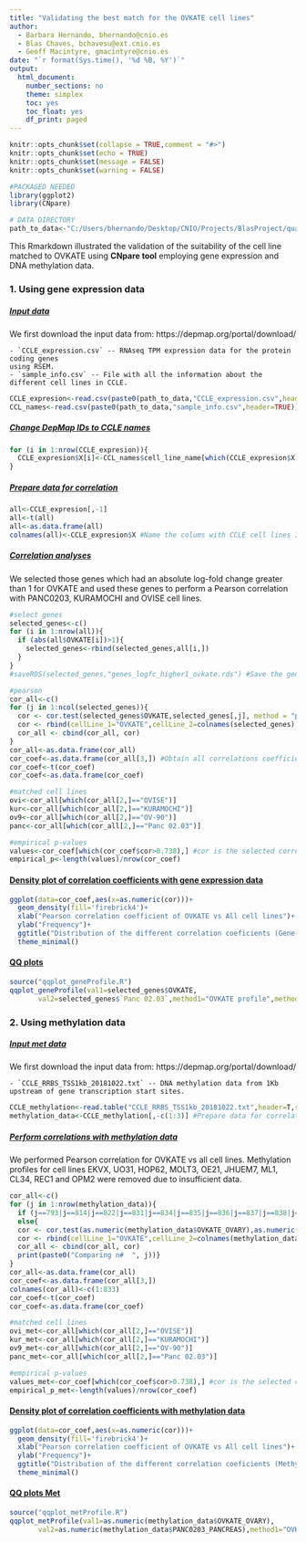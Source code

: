 ---
title: "Validating the best match for the OVKATE cell lines"
author: 
  - Barbara Hernando, bhernando@cnio.es
  - Blas Chaves, bchavesu@ext.cnio.es
  - Geoff Macintyre, gmacintyre@cnio.es
date: "`r format(Sys.time(), '%d %B, %Y')`"
output:
  html_document:
    number_sections: no
    theme: simplex
    toc: yes
    toc_float: yes
    df_print: paged
---

```{r setup, include=FALSE}
knitr::opts_chunk$set(collapse = TRUE,comment = "#>")
knitr::opts_chunk$set(echo = TRUE)
knitr::opts_chunk$set(message = FALSE)
knitr::opts_chunk$set(warning = FALSE)

#PACKAGED NEEDED
library(ggplot2)
library(CNpare)

# DATA DIRECTORY
path_to_data<-"C:/Users/bhernando/Desktop/CNIO/Projects/BlasProject/quality_tool/data/"
```


This Rmarkdown illustrated the validation of the suitability of the cell line matched to OVKATE using 
**CNpare tool** employing gene expression and DNA methylation data.


### 1. Using gene expression data

##### [Input data]{.ul}

We first download the input data from: https://depmap.org/portal/download/

    - `CCLE_expression.csv` -- RNAseq TPM expression data for the protein coding genes
    using RSEM. 
    - `sample_info.csv` -- File with all the information about the different cell lines in CCLE.
    
```{r input_gexp, include=FALSE}
CCLE_expresion<-read.csv(paste0(path_to_data,"CCLE_expression.csv",header = TRUE))
CCL_names<-read.csv(paste0(path_to_data,"sample_info.csv",header=TRUE))
```

##### [Change DepMap IDs to CCLE names]{.ul}
```{r change_names}
for (i in 1:nrow(CCLE_expresion)){
  CCLE_expresion$X[i]<-CCL_names$cell_line_name[which(CCLE_expresion$X[i]==CCL_names$DepMap_ID)]
}
```

##### [Prepare data for correlation]{.ul}
```{r data_processing}
all<-CCLE_expresion[,-1]
all<-t(all)
all<-as.data.frame(all)
colnames(all)<-CCLE_expresion$X #Name the colums with CCLE cell lines ID
```

##### [Correlation analyses]{.ul}

We selected those genes which had an absolute log-fold change greater than 1 for OVKATE and used these genes to perform a Pearson correlation with PANC0203, KURAMOCHI and OVISE cell lines.

```{r analysis}
#select genes
selected_genes<-c()
for (i in 1:nrow(all)){
  if (abs(all$OVKATE[i])>1){
    selected_genes<-rbind(selected_genes,all[i,])
  }
}
#saveRDS(selected_genes,"genes_logfc_higher1_ovkate.rds") #Save the generated data

#pearson
cor_all<-c()
for (j in 1:ncol(selected_genes)){
  cor <- cor.test(selected_genes$OVKATE,selected_genes[,j], method = "pearson")
  cor <- rbind(cellLine_1="OVKATE",cellLine_2=colnames(selected_genes)[j],cor=cor$estimate,p.val=cor$p.value)
  cor_all <- cbind(cor_all, cor)
}
cor_all<-as.data.frame(cor_all)
cor_coef<-as.data.frame(cor_all[3,]) #Obtain all correlations coefficients
cor_coef<-t(cor_coef)
cor_coef<-as.data.frame(cor_coef)

#matched cell lines
ovi<-cor_all[which(cor_all[2,]=="OVISE")]
kur<-cor_all[which(cor_all[2,]=="KURAMOCHI")]
ov9<-cor_all[which(cor_all[2,]=="OV-90")]
panc<-cor_all[which(cor_all[2,]=="Panc 02.03")]

#empirical p-values
values<-cor_coef[which(cor_coef$cor>0.738),] #cor is the selected correlation coefficient
empirical_p<-length(values)/nrow(cor_coef)
```

#### [Density plot of correlation coefficients with gene expression data]{.ul}
```{r densityplot_gexp, fig1, fig.height = 4, fig.width = 8, fig.align = "center", eval=TRUE, echo=FALSE}
ggplot(data=cor_coef,aes(x=as.numeric(cor)))+
  geom_density(fill='firebrick4')+
  xlab("Pearson correlation coefficient of OVKATE vs All cell lines")+
  ylab("Frequency")+
  ggtitle("Distribution of the different correlation coeficients (Gene-expression)")+
  theme_minimal()
```
#### [QQ plots]{.ul}
```{r qqplot_gexp, fig1, fig.height = 4, fig.width = 8, fig.align = "center", eval=TRUE, echo=FALSE}
source("qqplot_geneProfile.R")
qqplot_geneProfile(val1=selected_genes$OVKATE,
       val2=selected_genes$`Panc 02.03`,method1="OVKATE profile",method2="PANC0203 profile")
```


### 2. Using methylation data

##### [Input met data]{.ul}

We first download the input data from: https://depmap.org/portal/download/

    - `CCLE_RRBS_TSS1kb_20181022.txt` -- DNA methylation data from 1Kb upstream of gene transcription start sites. 
    
```{r input_met, include=FALSE}
CCLE_methylation<-read.table("CCLE_RRBS_TSS1kb_20181022.txt",header=T,sep="\t")
methylation_data<-CCLE_methylation[,-c(1:3)] #Prepare data for correlation
```

##### [Perform correlations with methylation data]{.ul}

We performed Pearson correlation for OVKATE vs all cell lines. Methylation profiles for cell lines EKVX, UO31, HOP62, MOLT3, OE21, JHUEM7, ML1, CL34, REC1 and OPM2 were removed due to insufficient data.

```{r met_analysis}
cor_all<-c()
for (j in 1:nrow(methylation_data)){
  if (j==793|j==814|j==822|j==831|j==834|j==835|j==836|j==837|j==838|j==839){}
  else{
  cor <- cor.test(as.numeric(methylation_data$OVKATE_OVARY),as.numeric(methylation_data[,j]), method = "pearson")
  cor <- rbind(cellLine_1="OVKATE",cellLine_2=colnames(methylation_data)[j],cor=cor$estimate) 
  cor_all <- cbind(cor_all, cor)
  print(paste0("Comparing n#  ", j))}
}
cor_all<-as.data.frame(cor_all)
cor_coef<-as.data.frame(cor_all[3,])
colnames(cor_all)<-c(1:833)
cor_coef<-t(cor_coef)
cor_coef<-as.data.frame(cor_coef)

#matched cell lines
ovi_met<-cor_all[which(cor_all[2,]=="OVISE")]
kur_met<-cor_all[which(cor_all[2,]=="KURAMOCHI")]
ov9_met<-cor_all[which(cor_all[2,]=="OV-90")]
panc_met<-cor_all[which(cor_all[2,]=="Panc 02.03")]

#empirical p-values
values_met<-cor_coef[which(cor_coef$cor>0.738),] #cor is the selected correlation coefficient
empirical_p_met<-length(values)/nrow(cor_coef)
```

#### [Density plot of correlation coefficients with methylation data]{.ul}
```{r densityplot_meth, fig2, fig.height = 4, fig.width = 8, fig.align = "center", eval=TRUE, echo=FALSE}
ggplot(data=cor_coef,aes(x=as.numeric(cor)))+
  geom_density(fill='firebrick4')+
  xlab("Pearson correlation coefficient of OVKATE vs All cell lines")+
  ylab("Frequency")+
  ggtitle("Distribution of the different correlation coeficients (Methylation data)")+
  theme_minimal()
```
#### [QQ plots Met]{.ul}
```{r qqplot_met, fig1, fig.height = 4, fig.width = 8, fig.align = "center", eval=TRUE, echo=FALSE}
source("qqplot_metProfile.R")
qqplot_metProfile(val1=as.numeric(methylation_data$OVKATE_OVARY),
       val2=as.numeric(methylation_data$PANC0203_PANCREAS),method1="OVKATE profile",method2="PANC0203 profile")
```
